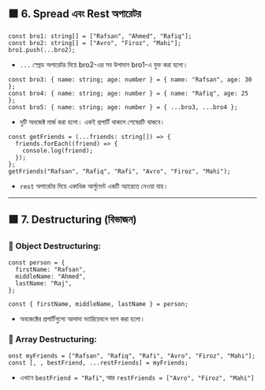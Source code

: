 ## 🟩 6. Spread এবং Rest অপারেটর

```tsx
const bro1: string[] = ["Rafsan", "Ahmed", "Rafiq"];
const bro2: string[] = ["Avro", "Firoz", "Mahi"];
bro1.push(...bro2);
```

- `...` স্প্রেড অপারেটর দিয়ে bro2-এর সব উপাদান bro1-এ যুক্ত করা হলো।

```tsx
const bro3: { name: string; age: number } = { name: "Rafsan", age: 30 };
const bro4: { name: string; age: number } = { name: "Rafiq", age: 25 };
const bro5: { name: string; age: number } = { ...bro3, ...bro4 };
```

- দুটি অবজেক্ট মার্জ করা হলো। একই প্রপার্টি থাকলে শেষেরটি থাকবে।

```tsx
const getFriends = (...friends: string[]) => {
  friends.forEach((friend) => {
    console.log(friend);
  });
};
getFriends("Rafsan", "Rafiq", "Rafi", "Avro", "Firoz", "Mahi");
```

- `rest` অপারেটর দিয়ে একাধিক আর্গুমেন্ট একটি অ্যারেতে নেওয়া যায়।

---

## 🟩 7. Destructuring (বিভাজন)

### 🔹 Object Destructuring:

```tsx
const person = {
  firstName: "Rafsan",
  middleName: "Ahmed",
  lastName: "Raj",
};

const { firstName, middleName, lastName } = person;
```

- অবজেক্টের প্রপার্টিগুলো আলাদা ভ্যারিয়েবলে ভাগ করা হলো।

### 🔹 Array Destructuring:

```tsx
onst myFriends = ["Rafsan", "Rafiq", "Rafi", "Avro", "Firoz", "Mahi"];
const [, , bestFriend, ...restFriends] = myFriends;
```

- এখানে `bestFriend = "Rafi"`, আর `restFriends = ["Avro", "Firoz", "Mahi"]`
